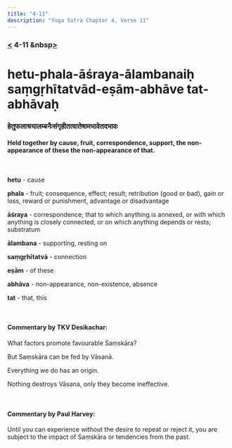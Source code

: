 ```yaml
---
title: "4-11"
description: "Yoga Sutra Chapter 4, Verse 11"
---
```


### [<](/Chapter-4/4-10) 4-11 &nbsp[>](/Chapter-4/4-12/)

# hetu-phala-āśraya-ālambanaiḥ saṃgṛhītatvād-eṣām-abhāve tat-abhāvaḥ

### हेतुफलाश्रयालम्बनैःसंगृहीतत्वातेषामभावेतदभावः

#### Held together by cause, fruit, correspondence, support, the non-appearance of these the non-appearance of that.

<br />

**hetu** - cause

**phala** - fruit; consequence, effect; result; retribution (good or bad), gain or loss, reward or punishment, advantage or disadvantage

**āśraya** - correspondence; that to which anything is annexed, or with which anything is closely connected, or on which anything depends or rests; substratum

**ālambana** - supporting, resting on

**saṃgṛhītatvā** - connection

**eṣām** - of these

**abhāva** - non-appearance, non-existence, absence

**tat** - that, this

<br />

#### Commentary by TKV Desikachar:

What factors promote favourable Saṃskāra?

But Saṃskāra can be fed by Vāsanā.

Everything we do has an origin.

Nothing destroys Vāsana, only they become ineffective.

<br />

#### Commentary by Paul Harvey:

Until you can experience without the desire to repeat or reject it,
you are subject to the impact of Saṃskāra or tendencies from the past.
